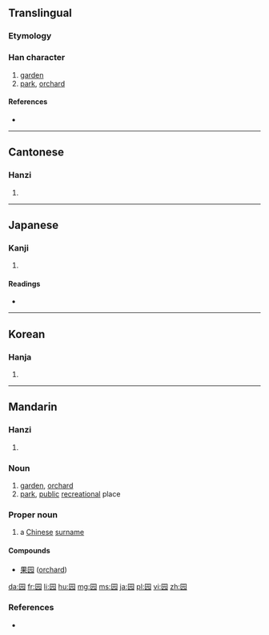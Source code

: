{{also|園}}
==Translingual==

===Etymology===
{{Han simp|園|f=袁|t=元}}

{{Han compound|囗|元|c1=s|c2=p|ls=psc}}

===Han character===
{{Han char|rn=31|rad=囗|as=04|sn=7|four=|canj=田一一山 (WMMU)|ids=⿴[[囗]][[元]]}}

# [[garden]]
# [[park]], [[orchard]]

====References====
* {{Han ref|kx=0217.170|dkj=04714|dj=0444.200|hdz=10714.020|uh=56ED|ud=22253}}

----

==Cantonese==

===Hanzi===
{{yue-hanzi|jyut=[[jyun4]]|y=yun4|tra=園}}

# {{defn|lang=yue|sort=囗04}}

----

==Japanese==

===Kanji===
{{ja-kanji|grade=|rs=囗04}}

# {{defn|lang=ja|sort=囗04}}

====Readings====
* {{ja-readings|on=[[がん]] (gan), [[たん]] (tan), [[だん]] (dan), [[えん]] (en)|kun=}}

----

==Korean==

===Hanja===
{{ko-hanja|hangeul=완|rv=wan|mr=wan}}

# {{defn|lang=ko|sort=囗04}}

----

==Mandarin==

===Hanzi===
{{cmn-hanzi|tra=園|pin=[[yuán]] ([[yuan2]])|wg=yüan<sup>2</sup>}}

# {{defn|lang=cmn|sort=囗04}}

===Noun===
{{cmn-noun|s|tra=園|pin=yuán|pint=yuan2|rs=囗04}}

# [[garden]], [[orchard]]
# [[park]], [[public]] [[recreational]] place

===Proper noun===
{{cmn-proper noun|s|tra=園|pin=Yuán|pint=Yuan2|rs=囗04}}

# a [[Chinese]] [[surname]]

====Compounds====
* [[果园]] ([[orchard]])

[[da:园]]
[[fr:园]]
[[li:园]]
[[hu:园]]
[[mg:园]]
[[ms:园]]
[[ja:园]]
[[pl:园]]
[[vi:园]]
[[zh:园]]

===References===
* {{cite web
| url = http://www.mdbg.net/chindict/chindict.php?page=worddict&wdrst=0&wdqb=园
| title = 园
| work = MDBG English to Chinese dictionary ( Based on CC-CEDICT )
| language = Mandarin/English
| accessdate = 2014-02-24}}